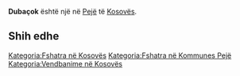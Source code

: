{{Fshat në 
 | Emri                = Dubaçok
 | EmriAlt                = 
 | NAME_SHORT_FORM=      
 | NAME_GENERIC=      
 | NAME_SORT_NAME_RO=      DUBACOK
 | FULL_NAME_RO = Dubaçok
 | FULL_NAME_ND_RO=Dubacok
 | SORT_NAME_RG=DUBACOK
 | FULL_NAME_RG=Dubaçok
 | FULL_NAME_ND_RG=Dubacok
 | SRP_NAME_SHORT_FORM=      
 | SRP_NAME_GENERIC=      
 | SRP_NAME_SORT_NAME_RO=      
 | SRP_FULL_NAME_RO = 
 | SRP_FULL_NAME_ND_RO=
 | SRP_SORT_NAME_RG=
 | SRP_FULL_NAME_RG=
 | SRP_FULL_NAME_ND_RG=
 | Emri (Rasa dhanore) = 
 | Figura              = 
 | Shteti              = Kosovo
 | Komuna              = Pejë
 | Kodi postar         = 
 | Sipërfaqja          = 

 | Popullsia           = 

 | Regj. i popullsisë  = 
 | Dend. e popullsisë  = 
 | Faqja zyrtare       = 
 <!--- Koordinatat ----> 
 | Gjerësia            = 42.595278
 | Gjatësia            = 20.354722
 | Lartësia            = 
}}
'''Dubaçok''' është një [[]] në [[Pejë]] të [[Kosovës]].

<!-- == Gjeografia == -->
<!-- == Historia == -->
<!-- == Demografia == -->
== Shih edhe ==
{{Komuna Pejë}}
{{Kosovo-Administrata-Cung}}

[[Kategoria:Fshatra në Kosovës]]
[[Kategoria:Fshatra në Kommunes Pejë]]
[[Kategoria:Vendbanime në Kosovës]]